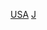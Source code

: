 {{Catnav|頁面分類|各種主題的頁面分類|按國家分類|各國人物|美国人}}
{{Catnav|頁面分類|人类社会|人物|各國人物|美国人}}
{{Catnav|頁面分類|人物|各國人物|美国人}}
{{Catnav|頁面分類|...|文化人类学|家世與傳承|家族}}

[[Category:各國家族|USA]]
[[Category:美国人|J]]